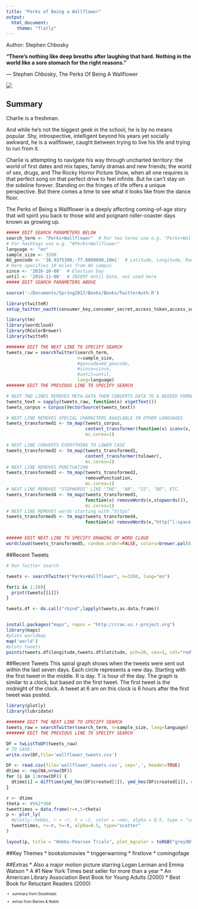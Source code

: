 ```yaml
---
title: "Perks of Being a Wallflower"
output: 
  html_document:
    theme: "flatly"
---
```


Author: Stephen Chbosky
  
**“There's nothing like deep breaths after laughing that hard. Nothing in the world like a sore stomach for the right reasons.” **

― Stephen Chbosky, The Perks Of Being A Wallflower

![](wallflower.jpeg)

## Summary
Charlie is a freshman.

And while he's not the biggest geek in the school, he is by no means popular. Shy, introspective, intelligent beyond his years yet socially awkward, he is a wallflower, caught between trying to live his life and trying to run from it.

Charlie is attempting to navigate his way through uncharted territory: the world of first dates and mix tapes, family dramas and new friends; the world of sex, drugs, and The Rocky Horror Picture Show, when all one requires is that perfect song on that perfect drive to feel infinite. But he can't stay on the sideline forever. Standing on the fringes of life offers a unique perspective. But there comes a time to see what it looks like from the dance floor.

The Perks of Being a Wallflower is a deeply affecting coming-of-age story that will spirit you back to those wild and poignant roller-coaster days known as growing up.

```r
##### EDIT SEARCH PARAMETERS BELOW
search_term <- "Perks+Wallflower"  # For two terms use e.g. "Perks+Wallflower"
# For hashtags use e.g. "#Perks+Wallflower"
language <- "en"
sample_size <- 3200
AU_geocode <- '38.9375300,-77.0868600,10mi'  # Latitude, Longitude, Radius
# Here specifies 10 miles from AU campus
since <- '2016-10-08'  # Election Day
until <- '2016-11-08'  # INSERT Until Date, not used here
##### EDIT SEARCH PARAMETERS ABOVE

source('~/Documents/Spring2017/Books/Books/TwitterAuth.R')

library(twitteR)
setup_twitter_oauth(consumer_key,consumer_secret,access_token,access_secret)

library(tm)
library(wordcloud)
library(RColorBrewer)
library(twitteR)

####### EDIT THE NEXT LINE TO SPECIFY SEARCH
tweets_raw = searchTwitter(search_term,
                           n=sample_size,
                           #geocode=AU_geocode,
                           #since=since,
                           #until=until,
                           lang=language)
####### EDIT THE PREVIOUS LINE TO SPECIFY SEARCH

# NEXT TWO LINES REMOVES META-DATA THEN CONVERTS DATA TO A NEEDED FORMAT
tweets_text = sapply(tweets_raw, function(x) x$getText())
tweets_corpus = Corpus(VectorSource(tweets_text))

# NEXT LINE REMOVES SPECIAL CHARACTERS AVAILABLE IN OTHER LANGUAGES
tweets_transformed1 <- tm_map(tweets_corpus,
                              content_transformer(function(x) iconv(x, to="UTF-8-MAC")),
                              mc.cores=1)

# NEXT LINE CONVERTS EVERYTHING TO LOWER CASE
tweets_transformed2 <- tm_map(tweets_transformed1,
                              content_transformer(tolower),
                              mc.cores=1)
# NEXT LINE REMOVES PUNCTUATION
tweets_transformed3 <- tm_map(tweets_transformed2,
                              removePunctuation,
                              mc.cores=1)
# NEXT LINE REMOVES "STOPWORDS" LIKE "THE", "AN", "IS", "BE", ETC.
tweets_transformed4 <- tm_map(tweets_transformed3,
                              function(x) removeWords(x,stopwords()),
                              mc.cores=1)
# NEXT LINE REMOVES words starting with "https"
tweets_transformed5 <- tm_map(tweets_transformed4,
                              function(x) removeWords(x,"http[^[:space:]]*"),mc.cores=1)


###### EDIT NEXT LINE TO SPECIFY DRAWING OF WORD CLOUD
wordcloud(tweets_transformed5, random.order=FALSE, colors=brewer.pal(8,"Dark2"))
```

##Recent Tweets
``` r

# Run Twitter Search

tweets <- searchTwitter("Perks+Wallflower", n=3200, lang="en")

for(i in 1:20){
  print(tweets[[i]])
}
```

```r
tweets.df <- do.call("rbind",lapply(tweets,as.data.frame))


install.packages("maps", repos = "http://cran.us.r-project.org")
library(maps)
#plots worldmap
map('world')
#plots tweets
points(tweets.df$longitude,tweets.df$latitude, pch=20, cex=1, col="red")
```


##Recent Tweets
This spiral graph shows when the tweets were sent out within the last seven days. Each circle represents a new day. Starting with the first tweet in the middle. R is day. T is hour of the day. The graph is similar to a clock, but based on the first tweet. The first tweet is the midnight of the clock. A tweet at 6 am on this clock is 6 hours after the first tweet was posted. 

```r
library(plotly)
library(lubridate)

####### EDIT THE NEXT LINE TO SPECIFY SEARCH
tweets_raw = searchTwitter(search_term, n=sample_size, lang=language)
####### EDIT THE PREVIOUS LINE TO SPECIFY SEARCH

DF = twListToDF(tweets_raw) 
# TO SAVE: 
write.csv(DF,file='wallflower_tweets.csv')

DF <- read.csv(file='wallflower_tweets.csv', sep=',', header=TRUE)
dtime <- rep(NA,nrow(DF))
for (i in 1:nrow(DF)) {
  dtime[i] = difftime(ymd_hms(DF$created[1]), ymd_hms(DF$created[i]), unit='days')
}

r <- dtime
theta <- r%%1*360
tweettimes = data.frame(r=r,t=theta)
p <- plot_ly(
  #plotly::hobbs, r = ~r, t = ~t, color = ~nms, alpha = 0.5, type = "scatter"
  tweettimes, r=~r, t=~t, alpha=0.5, type="scatter"
)

layout(p, title = "Hobbs-Pearson Trials", plot_bgcolor = toRGB("grey90"))
```

##Key Themes
* bookstomovies
* triggerwarning
* firstlove
* comingofage

##Extras
* Also a major motion picture starring Logan Lerman and Emma Watson
* A #1 New York Times best seller for more than a year
* An American Library Association Best Book for Young Adults (2000) 
* Best Book for Reluctant Readers (2000)

<small> <small>  

* summary from Goodreads 

* extras from Barnes & Noble

\small \small